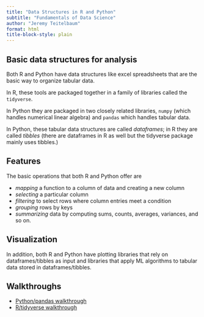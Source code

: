 ```yaml
---
title: "Data Structures in R and Python"
subtitle: "Fundamentals of Data Science"
author: "Jeremy Teitelbaum"
format: html
title-block-style: plain
---
```


## Basic data structures for analysis

Both R and Python have  data structures like excel spreadsheets
that are the basic way to organize tabular data.

In R, these tools are packaged together in a family of libraries
called the `tidyverse`.

In Python they are packaged in two closely related libraries,
`numpy` (which handles numerical linear algebra) and `pandas` which
handles tabular data.

In Python, these tabular data structures are called *dataframes*;
in R they are called *tibbles* (there are dataframes in R as well but
the tidyverse package mainly uses tibbles.)

## Features

The basic operations that both R and Python offer are

- *mapping* a function to a column of data and creating a new column
- *selecting* a particular column
- *filtering* to select rows where column entries meet a condition
- *grouping* rows by keys 
- *summarizing* data by computing sums, counts, averages, variances, and so on.

## Visualization

In addition, both R and Python have plotting libraries that rely on dataframes/tibbles as input and libraries that apply ML algorithms to tabular data stored in dataframes/tibbles.

## Walkthroughs

- [Python/pandas walkthrough](pandas_penguins.qmd)
- [R/tidyverse walkthrough](r_penguins.qmd)


